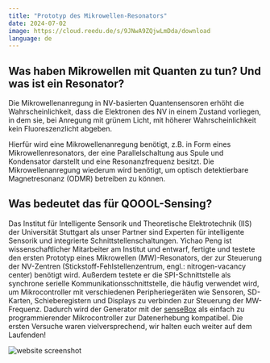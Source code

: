 ```yaml
---
title: "Prototyp des Mikrowellen-Resonators"
date: 2024-07-02
image: https://cloud.reedu.de/s/9JNwA9ZQjwLmDda/download
language: de
---
```


## Was haben Mikrowellen mit Quanten zu tun? Und was ist ein Resonator? 

Die Mikrowellenanregung in NV-basierten Quantensensoren erhöht die Wahrscheinlichkeit, dass die Elektronen des NV in einem Zustand vorliegen, in dem sie, bei Anregung mit grünem Licht, mit höherer Wahrscheinlichkeit kein Fluoreszenzlicht abgeben.

Hierfür wird eine Mikrowellenanregung benötigt, z.B. in Form eines Mikrowellenresonators, der eine Parallelschaltung aus Spule und Kondensator darstellt und eine Resonanzfrequenz besitzt. Die Mikrowellenanregung wiederum wird benötigt, um optisch detektierbare Magnetresonanz (ODMR) betreiben zu können.

## Was bedeutet das für QOOOL-Sensing?

Das Institut für Intelligente Sensorik und Theoretische Elektrotechnik (IIS) der Universität Stuttgart als unser Partner sind Experten für intelligente Sensorik und integrierte Schnittstellenschaltungen. Yichao Peng ist wissenschaftlicher Mitarbeiter am Institut und entwarf, fertigte und testete den ersten Prototyp eines Mikrowellen (MW)-Resonators, der zur Steuerung der NV-Zentren (Stickstoff-Fehlstellenzentrum, engl.: nitrogen-vacancy center) benötigt wird. Außerdem testete er die SPI-Schnittstelle als synchrone serielle Kommunikationsschnittstelle, die häufig verwendet wird, um Mikrocontroller mit verschiedenen Peripheriegeräten wie Sensoren, SD-Karten, Schieberegistern und Displays zu verbinden zur Steuerung der MW-Frequenz. Dadurch wird der Generator mit der [senseBox](https://sensebox.de/) als einfach zu programmierender Mikrocontroller zur Datenerhebung kompatibel. Die ersten Versuche waren vielversprechend, wir halten euch weiter auf dem Laufenden!

![website screenshot](https://cloud.reedu.de/s/9JNwA9ZQjwLmDda/download)
